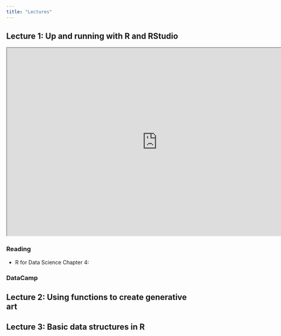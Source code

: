 ```yaml
---
title: "Lectures"
---
```


## Lecture 1: Up and running with R and RStudio  {#sec-lecture-1-up-and-running-with-r-and-rstudio-}

```{=html}
<iframe width="800" height="500" src="https://mason.quarto.pub/up-and-running-with-r-and-rstudio/" title="Up and running with R and Studio"></iframe>
```

### Reading

-   R for Data Science Chapter 4:

### DataCamp

### 

## Lecture 2: Using functions to create generative art

## Lecture 3: Basic data structures in R
